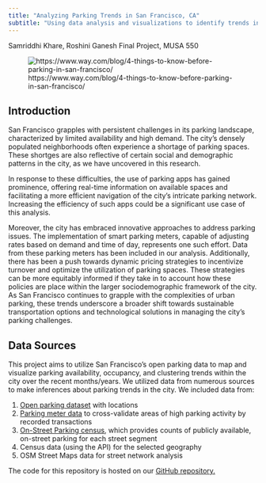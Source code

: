 ```yaml
---
title: "Analyzing Parking Trends in San Francisco, CA"
subtitle: "Using data analysis and visualizations to identify trends in parking supply and demand"
---
```


Samriddhi Khare, Roshini Ganesh
Final Project, MUSA 550

![https://www.way.com/blog/4-things-to-know-before-parking-in-san-francisco/](./images/course-icon1.png)


## Introduction

San Francisco grapples with persistent challenges in its parking landscape, characterized by limited availability and high demand. The city's densely populated neighborhoods often experience a shortage of parking spaces. These shortges are also reflective of certain social and demographic patterns in the city, as we have uncovered in this research. 

In response to these difficulties, the use of parking apps has gained prominence, offering real-time information on available spaces and facilitating a more efficient navigation of the city's intricate parking network. Increasing the efficiency of such apps could be a significant use case of this analysis. 

Moreover, the city has embraced innovative approaches to address parking issues. The implementation of smart parking meters, capable of adjusting rates based on demand and time of day, represents one such effort. Data from these parking meters has been included in our analysis. Additionally, there has been a push towards dynamic pricing strategies to incentivize turnover and optimize the utilization of parking spaces. These strategies can be more equitably informed if they take in to account how these policies are place within the larger sociodemographic framework of the city. As San Francisco continues to grapple with the complexities of urban parking, these trends underscore a broader shift towards sustainable transportation options and technological solutions in managing the city's parking challenges.

## Data Sources 

This project aims to utilize San Francisco’s open parking data to map and visualize parking availability,
occupancy, and clustering trends within the city over the recent months/years. We utilized data from numerous sources to make inferences about parking trends in the city. We included data from: 

1. [Open parking dataset](https://data.sfgov.org/Transportation/SFMTA-Parking-Meter-Detailed-Revenue-Transactions/imvp-dq3v/about_data) with locations 
2. [Parking meter data](https://data.sfgov.org/Transportation/Parking-Meters/8vzz-qzz9/about_data) to cross-validate areas of high parking activity by recorded transactions
3. [On-Street Parking census](https://data.sfgov.org/Transportation/On-Street-Parking-Census/9ivs-nf5y), which provides counts of publicly available, on-street parking for each street segment
4. Census data (using the API) for the selected geography
5. OSM Street Maps data for street network analysis

The code for this repository is hosted on our [GitHub repository.](https://github.com/samriddhikhar3/MUSA_550_Final_Project)


 
